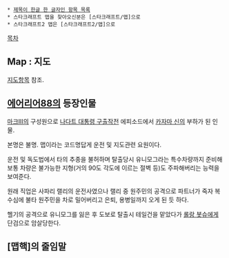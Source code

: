  * [[제목이 한글 한 글자인 항목 목록]]
 * 스타크래프트 맵을 찾아오신분은 [스타크래프트/맵]으로
 * 스타크래프트2 맵은 [스타크래프트2/맵]으로

[[목차]]

== Map : 지도 ==
[[지도]]항목 참조.

== [[에어리어88]]의 등장인물 ==
[[마크III]]의 구성원으로 [[나다트 대통령 구출작전]] 에피소드에서 [[카자마 신]]의 부하가 된 인물.

본명은 불명. 맵이라는 코드명답게 운전 및 지도관련 요원이다.

운전 및 독도법에서 타의 추종을 불허하며 탈출당시 유니모그라는 특수차량까지 준비해 보통 차량은 불가능한 지형(거의 90도 각도에 이르는 절벽 등)도 주파해버리는 능력을 보여준다.

원래 직업은 사파리 랠리의 운전사였으나 랠리 중 원주민의 공격으로 파트너가 죽자 복수심에 불타 원주민을 차로 밀어버리고 은퇴, 용병일까지 오게 된 듯 하다.

헬기의 공격으로 유니모그를 잃은 후 도보로 탈출시 테일건을 맡았다가 [[롤랑 봇슈]]에게 단검으로 암살당한다.

== [맵핵]의 줄임말 ==
